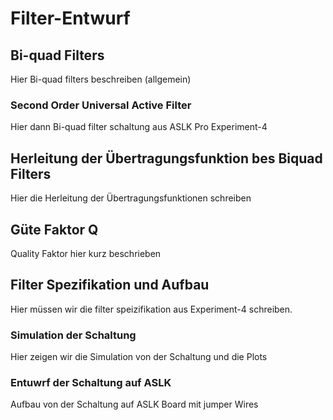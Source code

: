 # Filter-Entwurf

## Bi-quad Filters
Hier Bi-quad filters beschreiben (allgemein)

### Second Order Universal Active Filter
Hier dann Bi-quad filter schaltung aus ASLK Pro Experiment-4

## Herleitung der Übertragungsfunktion bes Biquad Filters
Hier die Herleitung der Übertragungsfunktionen schreiben

## Güte Faktor Q
Quality Faktor hier kurz beschrieben

## Filter Spezifikation und Aufbau
Hier müssen wir die filter speizifikation aus Experiment-4 schreiben.

### Simulation der Schaltung
Hier zeigen wir die Simulation von der Schaltung und die Plots

### Entuwrf der Schaltung auf ASLK 
Aufbau von der Schaltung auf ASLK Board mit jumper Wires

